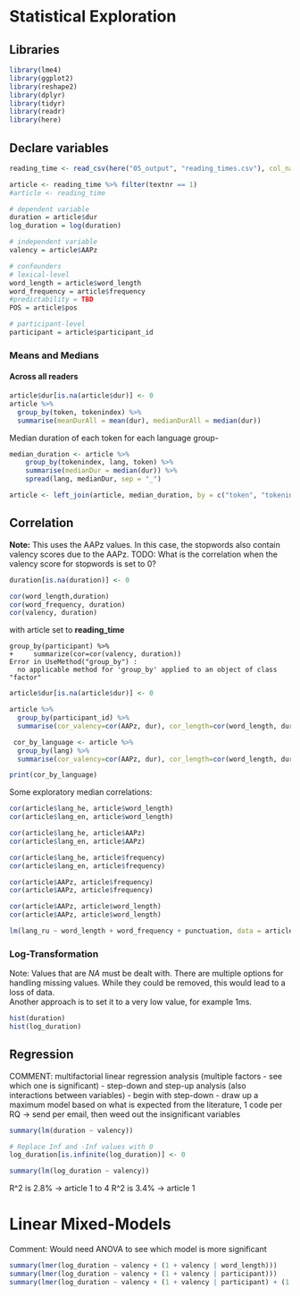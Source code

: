 # Statistical Exploration

## Libraries
```r
library(lme4)
library(ggplot2)
library(reshape2)
library(dplyr)
library(tidyr)
library(readr)
library(here)
```

## Declare variables
```r
reading_time <- read_csv(here("05_output", "reading_times.csv"), col_names=TRUE, id=NULL)
```

```r
article <- reading_time %>% filter(textnr == 1)
#article <- reading_time
```


```r
# dependent variable
duration = article$dur
log_duration = log(duration)

# independent variable
valency = article$AAPz

# confounders
# lexical-level 
word_length = article$word_length
word_frequency = article$frequency
#predictability = TBD
POS = article$pos

# participant-level
participant = article$participant_id
```

### Means and Medians 
#### Across all readers
```r
article$dur[is.na(article$dur)] <- 0
article %>%
  group_by(token, tokenindex) %>%
  summarise(meanDurAll = mean(dur), medianDurAll = median(dur))
```

Median duration of each token for each language group-
```r
median_duration <- article %>%
    group_by(tokenindex, lang, token) %>%
    summarise(medianDur = median(dur)) %>%
    spread(lang, medianDur, sep = "_")
```

```r
article <- left_join(article, median_duration, by = c("token", "tokenindex"))
```

## Correlation
**Note:** This uses the AAPz values. In this case, the stopwords also contain valency scores due to the AAPz. 
TODO: What is the correlation when the valency score for stopwords is set to 0?

```r
duration[is.na(duration)] <- 0

cor(word_length,duration)
cor(word_frequency, duration)
cor(valency, duration)
```

with article set to **reading_time**
```
group_by(participant) %>%
+     summarize(cor=cor(valency, duration))
Error in UseMethod("group_by") : 
  no applicable method for 'group_by' applied to an object of class "factor"
```

```r
article$dur[is.na(article$dur)] <- 0

article %>%
  group_by(participant_id) %>%
  summarise(cor_valency=cor(AAPz, dur), cor_length=cor(word_length, dur), cor_frequency=cor(frequency, dur))
```
```r
 cor_by_language <- article %>%
  group_by(lang) %>%
  summarise(cor_valency=cor(AAPz, dur), cor_length=cor(word_length, dur), cor_frequency=cor(frequency, dur))

print(cor_by_language)
```


Some exploratory median correlations:
```r
cor(article$lang_he, article$word_length)
cor(article$lang_en, article$word_length)

cor(article$lang_he, article$AAPz)
cor(article$lang_en, article$AAPz)

cor(article$lang_he, article$frequency)
cor(article$lang_en, article$frequency)

cor(article$AAPz, article$frequency)
cor(article$AAPz, article$frequency)

cor(article$AAPz, article$word_length)
cor(article$AAPz, article$word_length)

lm(lang_ru ~ word_length + word_frequency + punctuation, data = article)
```


### Log-Transformation
Note: Values that are *NA* must be dealt with. There are multiple options for handling missing values. 
While they could be removed, this would lead to a loss of data.  
Another approach is to set it to a very low value, for example 1ms.
```r
hist(duration)
hist(log_duration)
```

## Regression
COMMENT: multifactorial linear regression analysis (multiple factors - see which one is significant)
- step-down and step-up analysis (also interactions between variables)
- begin with step-down 
- draw up a maximum model based on what is expected from the literature, 1 code per RQ -> send per email, then weed out the insignificant variables
```r
summary(lm(duration ~ valency))
```


```r
# Replace Inf and -Inf values with 0
log_duration[is.infinite(log_duration)] <- 0

summary(lm(log_duration ~ valency))
```
R^2 is 2.8% -> article 1 to 4
R^2 is 3.4% -> article 1

# Linear Mixed-Models
Comment: Would need ANOVA to see which model is more significant
```r
summary(lmer(log_duration ~ valency + (1 + valency | word_length)))
summary(lmer(log_duration ~ valency + (1 + valency | participant)))
summary(lmer(log_duration ~ valency + (1 + valency | participant) + (1 | word_length)))
```

